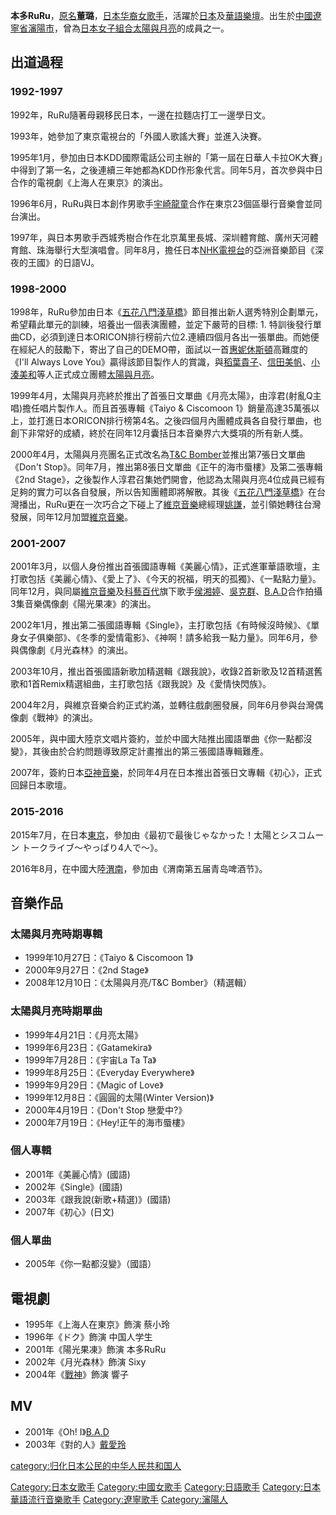 {{多個問題|
{{人物}}
{{disputed title}}
{{BLP unsourced|time=2021-05-20T01:31:09+00:00}}
}}
{{藝人
| 姓名 = 本多RuRu
| 类型 = 女藝人
| 圖片 = 
| 圖片簡介 = 
| 原名 = 董璐
| 外文名 = 本多ルル
| 外文 = ja
| 羅馬拼音 =
| 英文名 = 
| 綽號 =
| 國籍 = {{CHNML}}（1976年ー1999年）<br/>{{JPN}}（1999年ー至今）
| 民族 = [[漢族|漢族]]
| 出生日期 = {{birth_date_and_age|1976|3|18}}
| 出生地點 = {{CHNML}}[[遼寧省|遼寧省]][[瀋陽市|瀋陽市]]
| 教育程度 = 
| 語言 = [[普通話|普通話]]、[[日語|日語]]
| 音樂類型 =
| IMDb = 6668141
| 出道作 =《[[月亮太陽|月亮太陽]]》（[[太陽與月亮|太陽與月亮]]）
| 出道日期 = 1995年
| 代表作 = 《美麗心情》
| 活躍年代 = 1995年ー2007年、2015年ー2016年
| 唱片公司 =
| 相關團體 = [[太陽與月亮|太陽與月亮]]
| 儿女 = 一女
}}

'''本多RuRu'''{{BD|1976年|3月18日|catIdx=Honda RuRu}}，[[原名|原名]]'''董璐'''，[[日本华裔|日本华裔]][[女歌手|女歌手]]，活躍於[[日本|日本]]及[[華語樂壇|華語樂壇]]。出生於[[中國|中國]][[遼寧省|遼寧省]][[瀋陽市|瀋陽市]]，曾為[[日本女子組合|日本女子組合]][[太陽與月亮|太陽與月亮]]的成員之一。

== 出道過程 ==

===1992-1997===
1992年，RuRu隨著母親移民日本，一邊在拉麵店打工一邊學日文。

1993年，她參加了東京電視台的「外國人歌謠大賽」並進入決賽。

1995年1月，參加由日本KDD國際電話公司主辦的「第一屆在日華人卡拉OK大賽」中得到了第一名，之後連續三年她都為KDD作形象代言。同年5月，首次參與中日合作的電視劇《上海人在東京》的演出。

1996年6月，RuRu與日本創作男歌手[[宇崎龍童|宇崎龍童]]合作在東京23個區舉行音樂會並同台演出。

1997年，與日本男歌手西城秀樹合作在北京萬里長城、深圳體育館、廣州天河體育館、珠海舉行大型演唱會。同年8月，擔任日本[[NHK電視台|NHK電視台]]的亞洲音樂節目《深夜的王國》的日語VJ。

===1998-2000===
1998年，RuRu參加由日本《[[五花八門淺草橋|五花八門淺草橋]]》節目推出新人選秀特別企劃單元，希望藉此單元的訓練，培養出一個表演團體，並定下嚴苛的目標: 1. 特訓後發行單曲CD，必須到達日本ORICON排行榜前六位2.連續四個月各出一張單曲。而她便在經紀人的鼓勵下，寄出了自己的DEMO帶，面試以一首[[惠妮休斯頓|惠妮休斯頓]]高難度的《I'll Always Love You》贏得該節目製作人的賞識，與[[稻葉貴子|稻葉貴子]]、[[信田美帆|信田美帆]]、[[小湊美和|小湊美和]]等人正式成立團體[[太陽與月亮|太陽與月亮]]。

1999年4月，太陽與月亮終於推出了首張日文單曲《月亮太陽》，由淳君(射亂Q主唱)擔任唱片製作人。而且首張專輯《Taiyo & Ciscomoon 1》銷量高達35萬張以上，並打進日本ORICON排行榜第4名。之後四個月內團體成員各自發行單曲，也創下非常好的成績，終於在同年12月囊括日本音樂界六大獎項的所有新人獎。

2000年4月，太陽與月亮團名正式改名為[[太陽與月亮|T&C Bomber]]並推出第7張日文單曲《Don't Stop》。同年7月，推出第8張日文單曲《正午的海市蜃樓》及第二張專輯《2nd Stage》，之後製作人淳君召集她們開會，他認為太陽與月亮4位成員已經有足夠的實力可以各自發展，所以告知團體即將解散。其後《[[五花八門淺草橋|五花八門淺草橋]]》在台灣播出，RuRu更在一次巧合之下碰上了[[維京音樂|維京音樂]]總經理[[姚謙|姚謙]]，並引領她轉往台灣發展，同年12月加盟[[維京音樂|維京音樂]]。

===2001-2007===
2001年3月，以個人身份推出首張國語專輯《美麗心情》，正式進軍華語歌壇，主打歌包括《美麗心情》、《愛上了》、《今天的祝福，明天的孤獨》、《一點點力量》。同年12月，與同屬[[維京音樂|維京音樂]]及[[科藝百代|科藝百代]]旗下歌手[[侯湘婷|侯湘婷]]、[[吳克群|吳克群]]、[[B.A.D|B.A.D]]合作拍攝3集音樂偶像劇《陽光果凍》的演出。

2002年1月，推出第二張國語專輯《Single》，主打歌包括《有時候沒時候》、《單身女子俱樂部》、《冬季的愛情電影》、《神啊！請多給我一點力量》。同年6月，參與偶像劇《月光森林》的演出。

2003年10月，推出首張國語新歌加精選輯《跟我說》，收錄2首新歌及12首精選舊歌和1首Remix精選組曲，主打歌包括《跟我說》及《愛情快閃族》。

2004年2月，與維京音樂合約正式約滿，並轉往戲劇圈發展，同年6月參與台灣偶像劇《戰神》的演出。

2005年，與中國大陸京文唱片簽約，並於中國大陆推出國語單曲《你一點都沒變》，其後由於合約問題導致原定計畫推出的第三張國語專輯難產。

2007年，簽約日本[[亞神音樂|亞神音樂]]，於同年4月在日本推出首張日文專輯《初心》，正式回歸日本歌壇。

===2015-2016===
2015年7月，在日本[[東京都|東京]]，參加由《最初で最後じゃなかった！太陽とシスコムーン トークライブ〜やっぱり4人で〜》。

2016年8月，在中國大陸[[渭南市|渭南]]，參加由《渭南第五届青岛啤酒节》。

==音樂作品==
===太陽與月亮時期專輯===
*1999年10月27日：《Taiyo & Ciscomoon 1》
*2000年9月27日：《2nd Stage》
*2008年12月10日：《太陽與月亮/T&C Bomber》（精選輯）

===太陽與月亮時期單曲===
*1999年4月21日：《月亮太陽》
*1999年6月23日：《Gatamekira》
*1999年7月28日：《宇宙La Ta Ta》 
*1999年8月25日：《Everyday Everywhere》 
*1999年9月29日：《Magic of Love》
*1999年12月8日：《圓圓的太陽(Winter Version)》
*2000年4月19日：《Don't Stop 戀愛中?》 
*2000年7月19日：《Hey!正午的海市蜃樓》 

===個人專輯===
*2001年《美麗心情》(國語)
*2002年《Single》(國語)
*2003年《跟我說(新歌+精選)》(國語)
*2007年《初心》(日文)

===個人單曲===
*2005年《你一點都沒變》（國語）

==電視劇==
*1995年《上海人在東京》飾演 蔡小玲
*1996年《ドク》飾演 中国人学生
*2001年《陽光果凍》飾演 本多RuRu
*2002年《月光森林》飾演  Sixy
*2004年《[[戰神_(電視劇)|戰神]]》飾演  響子

==MV==
*2001年《Oh! I》[[B.A.D|B.A.D]]
*2003年《對的人》[[戴愛玲|戴愛玲]]

{{normdaten}}
{{DEFAULTSORT:honda Ruru}}
[[Category:日本女歌手|Category:日本女歌手]]
[[Category:中國女歌手|Category:中國女歌手]]
[[Category:日語歌手|Category:日語歌手]]
[[Category:日本華語流行音樂歌手|Category:日本華語流行音樂歌手]]
[[category:归化日本公民的中华人民共和国人|category:归化日本公民的中华人民共和国人]]
[[Category:遼寧歌手|Category:遼寧歌手]]
[[Category:瀋陽人|Category:瀋陽人]]